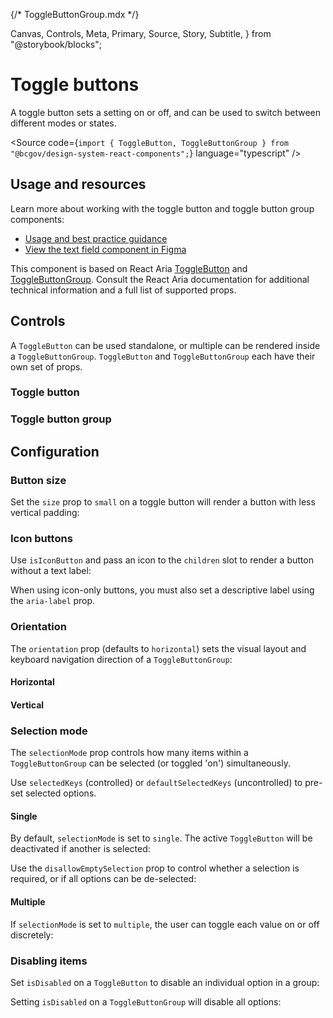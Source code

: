 {/* ToggleButtonGroup.mdx */}

  Canvas,
  Controls,
  Meta,
  Primary,
  Source,
  Story,
  Subtitle,
} from "@storybook/blocks";


<Meta title="Components/Toggle buttons" />

# Toggle buttons

<Subtitle>
  A toggle button sets a setting on or off, and can be used to switch between
  different modes or states.
</Subtitle>

<Source
  code={`import { ToggleButton, ToggleButtonGroup } from "@bcgov/design-system-react-components";`}
  language="typescript"
/>

## Usage and resources

Learn more about working with the toggle button and toggle button group components:

- [Usage and best practice guidance](https://www2.gov.bc.ca/gov/content?id=FAE017578EED4A4980E2C1B8BE3415F9)
- [View the text field component in Figma](https://www2.gov.bc.ca/gov/content?id=8E36BE1D10E04A17B0CD4D913FA7AC43#designers)

This component is based on React Aria [ToggleButton](https://react-spectrum.adobe.com/react-aria/ToggleButton.html) and [ToggleButtonGroup](https://react-spectrum.adobe.com/react-aria/ToggleButtonGroup.html). Consult the React Aria documentation for additional technical information and a full list of supported props.

## Controls

A `ToggleButton` can be used standalone, or multiple can be rendered inside a `ToggleButtonGroup`. `ToggleButton` and `ToggleButtonGroup` each have their own set of props.

### Toggle button

<Primary of={ToggleButtonStories} />
<Controls of={ToggleButtonStories.ToggleButtonTemplate} />

### Toggle button group

<Primary of={ToggleButtonGroupStories} />
<Controls of={ToggleButtonGroupStories.ToggleButtonGroupTemplate} />

## Configuration

### Button size

Set the `size` prop to `small` on a toggle button will render a button with less vertical padding:

<Canvas of={ToggleButtonStories.SmallToggleButton} />

### Icon buttons

Use `isIconButton` and pass an icon to the `children` slot to render a button without a text label:

<Canvas of={ToggleButtonStories.IconOnlyToggleButton} />

When using icon-only buttons, you must also set a descriptive label using the `aria-label` prop.

### Orientation

The `orientation` prop (defaults to `horizontal`) sets the visual layout and keyboard navigation direction of a `ToggleButtonGroup`:

#### Horizontal

<Canvas of={ToggleButtonGroupStories.HorizontalToggleButtonGroup} />

#### Vertical

<Canvas of={ToggleButtonGroupStories.VerticalToggleButtonGroup} />

### Selection mode

The `selectionMode` prop controls how many items within a `ToggleButtonGroup` can be selected (or toggled 'on') simultaneously.

Use `selectedKeys` (controlled) or `defaultSelectedKeys` (uncontrolled) to pre-set selected options.

#### Single

By default, `selectionMode` is set to `single`. The active `ToggleButton` will be deactivated if another is selected:

<Canvas of={ToggleButtonGroupStories.SingleSelect} />

Use the `disallowEmptySelection` prop to control whether a selection is required, or if all options can be de-selected:

<Canvas of={ToggleButtonGroupStories.SingleSelectDisallowEmpty} />

#### Multiple

If `selectionMode` is set to `multiple`, the user can toggle each value on or off discretely:

<Canvas of={ToggleButtonGroupStories.MultipleSelect} />

### Disabling items

Set `isDisabled` on a `ToggleButton` to disable an individual option in a group:

<Canvas of={ToggleButtonGroupStories.GroupWithDisabledOption} />

Setting `isDisabled` on a `ToggleButtonGroup` will disable all options:

<Canvas of={ToggleButtonGroupStories.DisabledToggleButtonGroup} />
